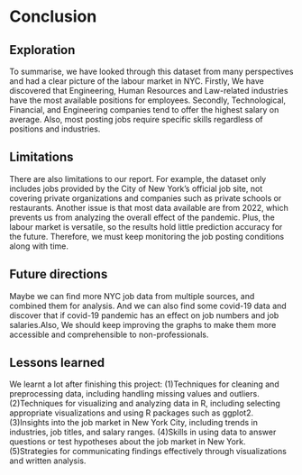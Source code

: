 # Conclusion

## Exploration
To summarise, we have looked through this dataset from many perspectives and had a clear picture of the labour market in NYC.
Firstly, We have discovered that Engineering, Human Resources and Law-related industries have the most available positions for employees. Secondly, Technological, Financial, and Engineering companies tend to offer the highest salary on average. Also, most posting jobs require specific skills regardless of positions and industries. 

## Limitations
There are also limitations to our report. For example, the dataset only includes jobs provided by the City of New York's official job site, not covering private organizations and companies such as private schools or restaurants. Another issue is that most data available are from 2022, which prevents us from analyzing the overall effect of the pandemic. Plus, the labour market is versatile, so the results hold little prediction accuracy for the future. Therefore, we must keep monitoring the job posting conditions along with time.

## Future directions
Maybe we can find more NYC job data from multiple sources, and combined them for analysis. And we can also find some covid-19 data and discover that if covid-19 pandemic has an effect on job numbers and job salaries.Also, We should keep improving the graphs to make them more accessible and comprehensible to non-professionals. 


## Lessons learned
We learnt a lot after finishing this project:
(1)Techniques for cleaning and preprocessing data, including handling missing values and outliers.
(2)Techniques for visualizing and analyzing data in R, including selecting appropriate visualizations and using R packages such as ggplot2.
(3)Insights into the job market in New York City, including trends in industries, job titles, and salary ranges.
(4)Skills in using data to answer questions or test hypotheses about the job market in New York.
(5)Strategies for communicating findings effectively through visualizations and written analysis.


